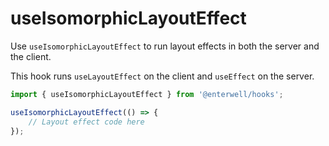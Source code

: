 # useIsomorphicLayoutEffect

Use `useIsomorphicLayoutEffect` to run layout effects in both the server and the client.

This hook runs `useLayoutEffect` on the client and `useEffect` on the server.

```ts filename="demo.ts" {3-6}
import { useIsomorphicLayoutEffect } from '@enterwell/hooks';

useIsomorphicLayoutEffect(() => {
    // Layout effect code here
});
```